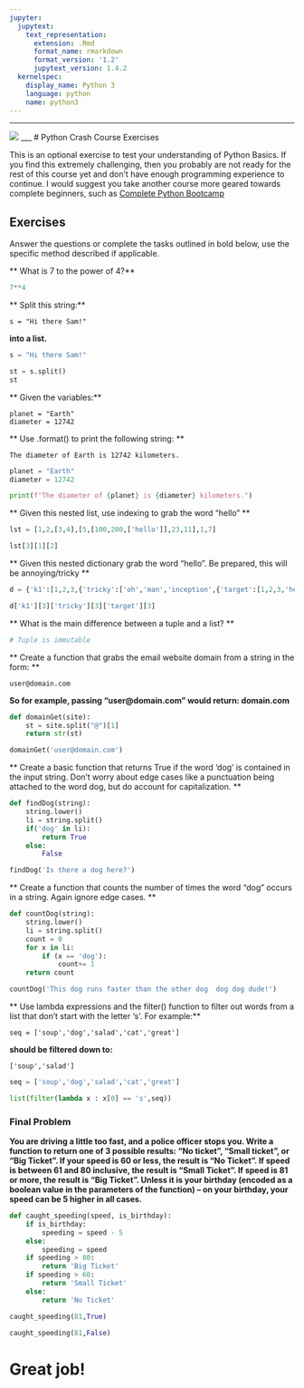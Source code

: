 ```yaml
---
jupyter:
  jupytext:
    text_representation:
      extension: .Rmd
      format_name: rmarkdown
      format_version: '1.2'
      jupytext_version: 1.4.2
  kernelspec:
    display_name: Python 3
    language: python
    name: python3
---
```


___

<a href='http://www.pieriandata.com'> <img src='../Pierian_Data_Logo.png' /></a>
___
# Python Crash Course Exercises 

This is an optional exercise to test your understanding of Python Basics. If you find this extremely challenging, then you probably are not ready for the rest of this course yet and don't have enough programming experience to continue. I would suggest you take another course more geared towards complete beginners, such as [Complete Python Bootcamp](https://www.udemy.com/complete-python-bootcamp/?couponCode=PY20)


## Exercises

Answer the questions or complete the tasks outlined in bold below, use the specific method described if applicable.


** What is 7 to the power of 4?**

```python
7**4
```

** Split this string:**

    s = "Hi there Sam!"
    
**into a list. **

```python
s = "Hi there Sam!"
```

```python
st = s.split()
st
```

** Given the variables:**

    planet = "Earth"
    diameter = 12742

** Use .format() to print the following string: **

    The diameter of Earth is 12742 kilometers.

```python
planet = "Earth"
diameter = 12742
```

```python
print(f"The diameter of {planet} is {diameter} kilometers.")
```

** Given this nested list, use indexing to grab the word "hello" **

```python
lst = [1,2,[3,4],[5,[100,200,['hello']],23,11],1,7]
```

```python
lst[3][1][2]
```

** Given this nested dictionary grab the word "hello". Be prepared, this will be annoying/tricky **

```python
d = {'k1':[1,2,3,{'tricky':['oh','man','inception',{'target':[1,2,3,'hello']}]}]}
```

```python
d['k1'][3]['tricky'][3]['target'][3]

```

** What is the main difference between a tuple and a list? **

```python
# Tuple is immutable
```

** Create a function that grabs the email website domain from a string in the form: **

    user@domain.com
    
**So for example, passing "user@domain.com" would return: domain.com**

```python
def domainGet(site):
    st = site.split("@")[1]
    return str(st)
```

```python
domainGet('user@domain.com')
```

** Create a basic function that returns True if the word 'dog' is contained in the input string. Don't worry about edge cases like a punctuation being attached to the word dog, but do account for capitalization. **

```python
def findDog(string):
    string.lower()
    li = string.split()
    if('dog' in li):
        return True
    else:
        False
```

```python
findDog('Is there a dog here?')
```

** Create a function that counts the number of times the word "dog" occurs in a string. Again ignore edge cases. **

```python
def countDog(string):
    string.lower()
    li = string.split()
    count = 0
    for x in li:
        if (x == 'dog'):
            count+= 1
    return count
```

```python
countDog('This dog runs faster than the other dog  dog dog dude!')
```

** Use lambda expressions and the filter() function to filter out words from a list that don't start with the letter 's'. For example:**

    seq = ['soup','dog','salad','cat','great']

**should be filtered down to:**

    ['soup','salad']

```python
seq = ['soup','dog','salad','cat','great']
```

```python
list(filter(lambda x : x[0] == 's',seq))
```

### Final Problem
**You are driving a little too fast, and a police officer stops you. Write a function
  to return one of 3 possible results: "No ticket", "Small ticket", or "Big Ticket". 
  If your speed is 60 or less, the result is "No Ticket". If speed is between 61 
  and 80 inclusive, the result is "Small Ticket". If speed is 81 or more, the result is "Big    Ticket". Unless it is your birthday (encoded as a boolean value in the parameters of the function) -- on your birthday, your speed can be 5 higher in all 
  cases. **

```python
def caught_speeding(speed, is_birthday):
    if is_birthday:
        speeding = speed - 5
    else: 
        speeding = speed
    if speeding > 80:
        return 'Big Ticket'
    if speeding > 60:
        return 'Small Ticket'
    else:
        return 'No Ticket'
```

```python
caught_speeding(81,True)
```

```python
caught_speeding(81,False)
```

# Great job!
